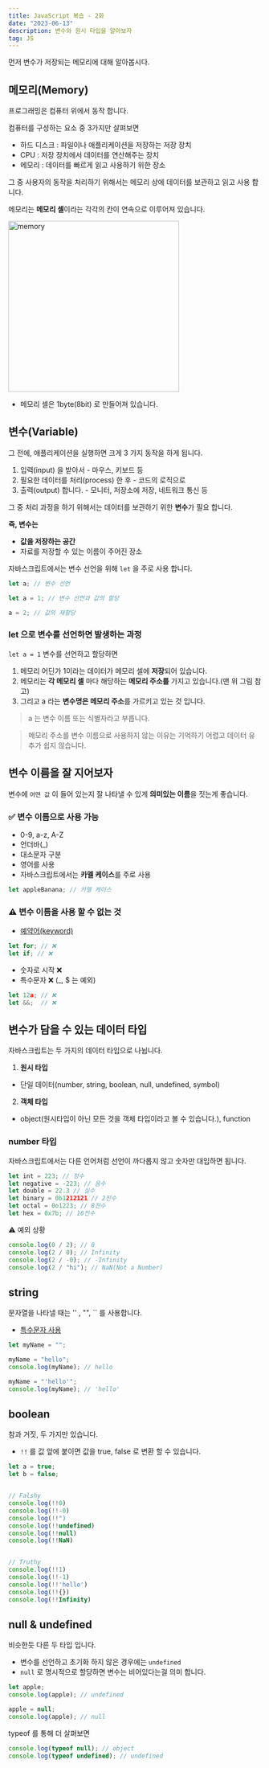 ```yaml
---
title: JavaScript 복습 - 2화
date: "2023-06-13"
description: 변수와 원시 타입을 알아보자
tag: JS
---
```


먼저 변수가 저장되는 메모리에 대해 알아봅시다.

## 메모리(Memory)

프로그래밍은 컴퓨터 위에서 동작 합니다.

컴퓨터를 구성하는 요소 중 3가지만 살펴보면

-   하드 디스크 : 파일이나 애플리케이션을 저장하는 저장 장치
-   CPU : 저장 장치에서 데이터를 연산해주는 장치
-   메모리 : 데이터를 빠르게 읽고 사용하기 위한 장소

그 중 사용자의 동작을 처리하기 위해서는 메모리 상에 데이터를 보관하고 읽고 사용 합니다.

메모리는 **메모리 셀**이라는 각각의 칸이 연속으로 이루어져 있습니다.

<img
    width="340"
    alt="memory"
    src="https://github.com/Choi-HyunHo/blog/assets/87301268/59784823-d08d-4c24-a532-69d927c3520b"
/>

-   메모리 셀은 1byte(8bit) 로 만들어져 있습니다.

## 변수(Variable)

그 전에, 애플리케이션을 실행하면 크게 3 가지 동작을 하게 됩니다.

1. 입력(input) 을 받아서 - 마우스, 키보드 등
2. 필요한 데이터를 처리(process) 한 후 - 코드의 로직으로
3. 출력(output) 합니다. - 모니터, 저장소에 저장, 네트워크 통신 등

그 중 처리 과정을 하기 위해서는 데이터를 보관하기 위한 **변수**가 필요 합니다.

**즉, 변수는**

-   **값을 저장하는 공간**
-   자료를 저장할 수 있는 이름이 주어진 장소

자바스크립트에서는 변수 선언을 위해 `let` 을 주로 사용 합니다.

```js
let a; // 변수 선언

let a = 1; // 변수 선언과 값의 할당

a = 2; // 값의 재할당
```

### let 으로 변수를 선언하면 발생하는 과정

`let a = 1` 변수를 선언하고 할당하면

1. 메모리 어딘가 1이라는 데이터가 메모리 셀에 **저장**되어 있습니다.
2. 메모리는 **각 메모리 셀** 마다 해당하는 **메모리 주소를** 가지고 있습니다.(맨 위 그림 참고)
3. 그리고 a 라는 **변수명은 메모리 주소**를 가르키고 있는 것 입니다.

> a 는 변수 이름 또는 식별자라고 부릅니다.

> 메모리 주소를 변수 이름으로 사용하지 않는 이유는 기억하기 어렵고 데이터 유추가 쉽지 않습니다.

## 변수 이름을 잘 지어보자

변수에 `어떤 값` 이 들어 있는지 잘 나타낼 수 있게 **의미있는 이름**을 짓는게 좋습니다.

### ✅ 변수 이름으로 사용 가능

-   0-9, a-z, A-Z
-   언더바(\_)
-   대소문자 구분
-   영어를 사용
-   자바스크립트에서는 **카멜 케이스**를 주로 사용

```js
let appleBanana; // 카멜 케이스
```

### ⚠️ 변수 이름을 사용 할 수 없는 것

-   [예약어(keyword)](https://developer.mozilla.org/en-US/docs/Web/JavaScript/Reference/Lexical_grammar#keywords)

```js
let for; // ❌
let if; // ❌
```

-   숫자로 시작 ❌
-   특수문자 ❌ (\_, $ 는 예외)

```js
let 12a; // ❌
let &&;  // ❌
```

## 변수가 담을 수 있는 데이터 타입

자바스크립트는 두 가지의 데이터 타입으로 나뉩니다.

1. **원시 타입**

-   단일 데이터(number, string, boolean, null, undefined, symbol)

2. **객체 타입**

-   object(원시타입이 아닌 모든 것을 객체 타입이라고 볼 수 있습니다.), function

### number 타입

자바스크립트에서는 다른 언어처럼 선언이 까다롭지 않고 숫자만 대입하면 됩니다.

```js
let int = 223; // 정수
let negative = -223; // 음수
let double = 22.3 // 실수
let binary = 0b1212121 // 2진수
let octal = 0o1223; // 8진수
let hex = 0x7b; // 16진수
```

⚠️ 예외 상황

```js
console.log(0 / 2); // 0
console.log(2 / 0); // Infinity
console.log(2 / -0); // -Infinity
console.log(2 / "hi"); // NaN(Not a Number)
```

## string

문자열을 나타낼 때는 '' , "", `` 를 사용합니다.

-   [특수문자 사용](https://developer.mozilla.org/ko/docs/Web/JavaScript/Reference/Global_Objects/String)

```js
let myName = "";

myName = "hello";
console.log(myName); // hello

myName = "'hello'";
console.log(myName); // 'hello'
```

## boolean

참과 거짓, 두 가지만 있습니다.

-   `!!` 를 값 앞에 붙이면 값을 true, false 로 변환 할 수 있습니다.

```js
let a = true;
let b = false;


// Falshy
console.log(!!0)
console.log(!!-0)
console.log(!!")
console.log(!!undefined)
console.log(!!null)
console.log(!!NaN)


// Truthy
console.log(!!1)
console.log(!!-1)
console.log(!!'hello')
console.log(!!{})
console.log(!!Infinity)
```

## null & undefined

비슷한듯 다른 두 타입 입니다.

-   변수를 선언하고 초기화 하지 않은 경우에는 `undefined`
-   `null` 로 명시적으로 할당하면 변수는 비어있다는걸 의미 합니다.

```js
let apple;
console.log(apple); // undefined

apple = null;
console.log(apple); // null
```

typeof 를 통해 더 살펴보면

```js
console.log(typeof null); // object
console.log(typeof undefined); // undefined
```
